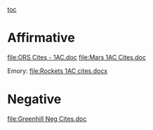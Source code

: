 [[toc]]
=Affirmative= 
[[file:ORS Cites - 1AC.doc]]
[[file:Mars 1AC Cites.doc]]


Emory:
[[file:Rockets 1AC cites.docx]]
=Negative= 

[[file:Greenhill Neg Cites.doc]]